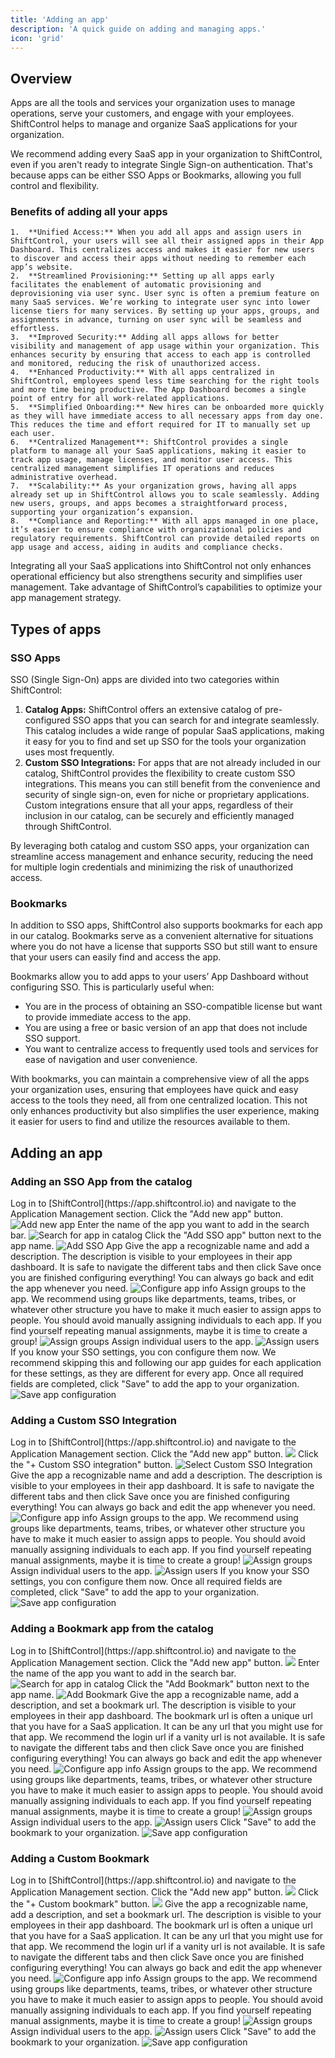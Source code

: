 ```yaml
---
title: 'Adding an app'
description: 'A quick guide on adding and managing apps.'
icon: 'grid'
---
```


## Overview

Apps are all the tools and services your organization uses to manage operations, serve your customers, and engage with your employees. ShiftControl helps to manage and organize SaaS applications for your organization.

We recommend adding every SaaS app in your organization to ShiftControl, even if you aren't ready to integrate Single Sign-on authentication. That's because apps can be either SSO Apps or Bookmarks, allowing you full control and flexibility. 

### Benefits of adding all your apps

	1.	**Unified Access:** When you add all apps and assign users in ShiftControl, your users will see all their assigned apps in their App Dashboard. This centralizes access and makes it easier for new users to discover and access their apps without needing to remember each app’s website.
	2.	**Streamlined Provisioning:** Setting up all apps early facilitates the enablement of automatic provisioning and deprovisioning via user sync. User sync is often a premium feature on many SaaS services. We’re working to integrate user sync into lower license tiers for many services. By setting up your apps, groups, and assignments in advance, turning on user sync will be seamless and effortless.
	3.	**Improved Security:** Adding all apps allows for better visibility and management of app usage within your organization. This enhances security by ensuring that access to each app is controlled and monitored, reducing the risk of unauthorized access.
	4.	**Enhanced Productivity:** With all apps centralized in ShiftControl, employees spend less time searching for the right tools and more time being productive. The App Dashboard becomes a single point of entry for all work-related applications.
	5.	**Simplified Onboarding:** New hires can be onboarded more quickly as they will have immediate access to all necessary apps from day one. This reduces the time and effort required for IT to manually set up each user.
	6.	**Centralized Management**: ShiftControl provides a single platform to manage all your SaaS applications, making it easier to track app usage, manage licenses, and monitor user access. This centralized management simplifies IT operations and reduces administrative overhead.
	7.	**Scalability:** As your organization grows, having all apps already set up in ShiftControl allows you to scale seamlessly. Adding new users, groups, and apps becomes a straightforward process, supporting your organization’s expansion.
	8.	**Compliance and Reporting:** With all apps managed in one place, it’s easier to ensure compliance with organizational policies and regulatory requirements. ShiftControl can provide detailed reports on app usage and access, aiding in audits and compliance checks.

Integrating all your SaaS applications into ShiftControl not only enhances operational efficiency but also strengthens security and simplifies user management. Take advantage of ShiftControl’s capabilities to optimize your app management strategy.

## Types of apps

### SSO Apps

SSO (Single Sign-On) apps are divided into two categories within ShiftControl:

1.	**Catalog Apps:** ShiftControl offers an extensive catalog of pre-configured SSO apps that you can search for and integrate seamlessly. This catalog includes a wide range of popular SaaS applications, making it easy for you to find and set up SSO for the tools your organization uses most frequently.
2.	**Custom SSO Integrations:** For apps that are not already included in our catalog, ShiftControl provides the flexibility to create custom SSO integrations. This means you can still benefit from the convenience and security of single sign-on, even for niche or proprietary applications. Custom integrations ensure that all your apps, regardless of their inclusion in our catalog, can be securely and efficiently managed through ShiftControl.

By leveraging both catalog and custom SSO apps, your organization can streamline access management and enhance security, reducing the need for multiple login credentials and minimizing the risk of unauthorized access.

### Bookmarks

In addition to SSO apps, ShiftControl also supports bookmarks for each app in our catalog. Bookmarks serve as a convenient alternative for situations where you do not have a license that supports SSO but still want to ensure that your users can easily find and access the app.

Bookmarks allow you to add apps to your users’ App Dashboard without configuring SSO. This is particularly useful when:

- You are in the process of obtaining an SSO-compatible license but want to provide immediate access to the app.
- You are using a free or basic version of an app that does not include SSO support.
- You want to centralize access to frequently used tools and services for ease of navigation and user convenience.

With bookmarks, you can maintain a comprehensive view of all the apps your organization uses, ensuring that employees have quick and easy access to the tools they need, all from one centralized location. This not only enhances productivity but also simplifies the user experience, making it easier for users to find and utilize the resources available to them.

## Adding an app

### Adding an SSO App from the catalog

<Steps>
  <Step title="Log in to ShiftControl and go to Application Management">
    Log in to [ShiftControl](https://app.shiftcontrol.io) and navigate to the Application Management section.
  </Step>
  <Step title="Click 'Add new app'">
    Click the "Add new app" button.
    <img src="/images/ShiftControl/Apps/Apps - Add an app.png"
      alt="Add new app" 
     />
  </Step>
  <Step title="Search for the desired app in the catalog">
    Enter the name of the app you want to add in the search bar.
    <img 
      src="images/ShiftControl/Apps/Apps - Search for app.png" 
      alt="Search for app in catalog" 
     />
  </Step>
  <Step title="Click 'Add SSO app'">
    Click the "Add SSO app" button next to the app name.
    <img src="/images/ShiftControl/Apps/Apps - Add SSO App.png" alt="Add SSO App" />
  </Step>
  <Step title="Configure the app's info">
    Give the app a recognizable name and add a description. The description is visible to your employees in their app dashboard.
    <Note>It is safe to navigate the different tabs and then click Save once you are finished configuring everything! You can always go back and edit the app whenever you need.</Note>
    <img src="/images/ShiftControl/Apps/Apps - Name the SSO App.png" alt="Configure app info" />
  </Step>
  <Step title="Assign groups">
    Assign groups to the app. 
    <Info>We recommend using groups like departments, teams, tribes, or whatever other structure you have to make it much easier to assign apps to people. You should avoid manually assigning individuals to each app. If you find yourself repeating manual assignments, maybe it is time to create a group!</Info>
    <img src="/images/ShiftControl/Apps/Apps - Assign groups.png" alt="Assign groups" />
  </Step>
  <Step title="Assign individual users">
    Assign individual users to the app.
    <img src="/images/ShiftControl/Apps/Apps - Assign users.png" alt="Assign users" />
  </Step>
  <Step title="Optionally, configure SSO settings">
    If you know your SSO settings, you con configure them now. We recommend skipping this and following our app guides for each application for these settings, as they are different for every app.
  </Step>
  <Step title="Save the app configuration">
    Once all required fields are completed, click "Save" to add the app to your organization.
    <img src="/images/ShiftControl/Apps/Apps - Save.png" alt="Save app configuration" />
  </Step>
</Steps>

### Adding a Custom SSO Integration

<Steps>
  <Step title="Log in to ShiftControl and go to Application Management">
    Log in to [ShiftControl](https://app.shiftcontrol.io) and navigate to the Application Management section.
  </Step>
  <Step title="Click 'Add new app'">
    Click the "Add new app" button.
    <img src="/images/ShiftControl/Apps/Apps - Add an app.png" />
  </Step>
  <Step title="Click 'Custom SSO Integration'">
    Click the "+ Custom SSO integration" button.
    <img src="/images/ShiftControl/Apps/Apps - Custom SSO Integration.png" alt="Select Custom SSO Integration" />
  </Step>
  <Step title="Configure the app's info">
    Give the app a recognizable name and add a description. The description is visible to your employees in their app dashboard.
    <Note>It is safe to navigate the different tabs and then click Save once you are finished configuring everything! You can always go back and edit the app whenever you need.</Note>
    <img src="/images/ShiftControl/Apps/Apps - Name the SSO App.png" alt="Configure app info" />
  </Step>
  <Step title="Assign groups">
    Assign groups to the app. 
    <Info>We recommend using groups like departments, teams, tribes, or whatever other structure you have to make it much easier to assign apps to people. You should avoid manually assigning individuals to each app. If you find yourself repeating manual assignments, maybe it is time to create a group!</Info>
    <img src="/images/ShiftControl/Apps/Apps - Assign groups.png" alt="Assign groups" />
  </Step>
  <Step title="Assign individual users">
    Assign individual users to the app.
    <img src="/images/ShiftControl/Apps/Apps - Assign users.png" alt="Assign users" />
  </Step>
  <Step title="Optionally, configure SSO settings">
    If you know your SSO settings, you con configure them now.
  </Step>
  <Step title="Save the app configuration">
    Once all required fields are completed, click "Save" to add the app to your organization.
    <img src="/images/ShiftControl/Apps/Apps - Save.png" alt="Save app configuration" />
  </Step>
</Steps>


### Adding a Bookmark app from the catalog

<Steps>
  <Step title="Log in to ShiftControl and go to Application Management">
    Log in to [ShiftControl](https://app.shiftcontrol.io) and navigate to the Application Management section.
  </Step>
  <Step title="Click 'Add new app'">
    Click the "Add new app" button.
    <img src="/images/ShiftControl/Apps/Apps - Add an app.png" />
  </Step>
  <Step title="Search for the desired app in the catalog">
    Enter the name of the app you want to add in the search bar.
    <img 
      src="images/ShiftControl/Apps/Apps - Search for app.png" 
      alt="Search for app in catalog" 
     />
  </Step>
  <Step title="Click 'Add Bookmark'">
    Click the "Add Bookmark" button next to the app name.
    <img src="/images/ShiftControl/Apps/Apps - Add Bookmark.png" alt="Add Bookmark" />
  </Step>
  <Step title="Configure the app's info">
    Give the app a recognizable name, add a description, and set a bookmark url. The description is visible to your employees in their app dashboard.
    <Info>The bookmark url is often a unique url that you have for a SaaS application. It can be any url that you might use for that app. We recommend the login url if a vanity url is not available.</Info>
    <Note>It is safe to navigate the different tabs and then click Save once you are finished configuring everything! You can always go back and edit the app whenever you need.</Note>
    <img src="/images/ShiftControl/Apps/Apps - Name the Bookmark.png" alt="Configure app info" />
  </Step>
  <Step title="Assign groups">
    Assign groups to the app. 
    <Info>We recommend using groups like departments, teams, tribes, or whatever other structure you have to make it much easier to assign apps to people. You should avoid manually assigning individuals to each app. If you find yourself repeating manual assignments, maybe it is time to create a group!</Info>
    <img src="/images/ShiftControl/Apps/Apps - Assign groups.png" alt="Assign groups" />
  </Step>
  <Step title="Assign individual users">
    Assign individual users to the app.
    <img src="/images/ShiftControl/Apps/Apps - Assign users.png" alt="Assign users" />
  </Step>
  <Step title="Save the bookmark">
    Click "Save" to add the bookmark to your organization.
    <img src="/images/ShiftControl/Apps/Apps - Save.png" alt="Save app configuration" />
  </Step>
</Steps>


### Adding a Custom Bookmark

<Steps>
  <Step title="Log in to ShiftControl and go to Application Management">
    Log in to [ShiftControl](https://app.shiftcontrol.io) and navigate to the Application Management section.
  </Step>
  <Step title="Click 'Add new app'">
    Click the "Add new app" button.
    <img src="/images/ShiftControl/Apps/Apps - Add an app.png" />
  </Step>
  <Step title="Click Custom Bookmark">
    Click the "+ Custom bookmark" button.
    <img src="/images/ShiftControl/Apps/Apps - Custom bookmark.png" />
  </Step>
  <Step title="Configure the app's info">
    Give the app a recognizable name, add a description, and set a bookmark url. The description is visible to your employees in their app dashboard.
    <Info>The bookmark url is often a unique url that you have for a SaaS application. It can be any url that you might use for that app. We recommend the login url if a vanity url is not available.</Info>
    <Note>It is safe to navigate the different tabs and then click Save once you are finished configuring everything! You can always go back and edit the app whenever you need.</Note>
    <img src="/images/ShiftControl/Apps/Apps - Name the Bookmark.png" alt="Configure app info" />
  </Step>
  <Step title="Assign groups">
    Assign groups to the app. 
    <Info>We recommend using groups like departments, teams, tribes, or whatever other structure you have to make it much easier to assign apps to people. You should avoid manually assigning individuals to each app. If you find yourself repeating manual assignments, maybe it is time to create a group!</Info>
    <img src="/images/ShiftControl/Apps/Apps - Assign groups.png" alt="Assign groups" />
  </Step>
  <Step title="Assign individual users">
    Assign individual users to the app.
    <img src="/images/ShiftControl/Apps/Apps - Assign users.png" alt="Assign users" />
  </Step>
  <Step title="Save the bookmark">
    Click "Save" to add the bookmark to your organization.
    <img src="/images/ShiftControl/Apps/Apps - Save.png" alt="Save app configuration" />
  </Step>
</Steps>


